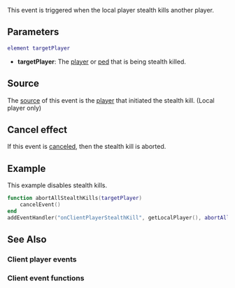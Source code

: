 
{{Client event}}
This event is triggered when the local player stealth kills another player.

==Parameters==
<syntaxhighlight lang="lua">
element targetPlayer
</syntaxhighlight> 

*'''targetPlayer''': The [[/player.md|player]] or [[/ped.md|ped]] that is being stealth killed.

==Source==
The [[/event_system#Event_source.md|source]] of this event is the [[/player.md|player]] that initiated the stealth kill. (Local player only)

==Cancel effect==
If this event is [[/Event_system#Canceling.md|canceled]], then the stealth kill is aborted.

==Example== 
This example disables stealth kills.
<syntaxhighlight lang="lua">
function abortAllStealthKills(targetPlayer)
    cancelEvent()
end
addEventHandler("onClientPlayerStealthKill", getLocalPlayer(), abortAllStealthKills)
</syntaxhighlight>

==See Also==
===Client player events===
{{Client_player_events}}
===Client event functions===
{{Client_event_functions}}
